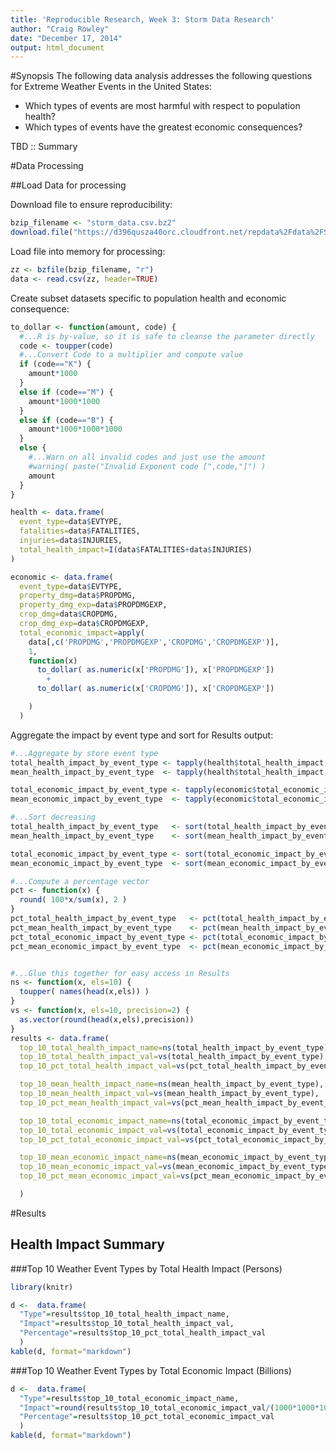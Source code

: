 ```yaml
---
title: 'Reproducible Research, Week 3: Storm Data Research'
author: "Craig Rowley"
date: "December 17, 2014"
output: html_document
---
```


#Synopsis
<!--
Immediately after the title, there should be a synopsis which describes and summarizes your analysis in at most 10 complete sentences.
-->
The following data analysis addresses the following questions for Extreme Weather Events in the United States:

- Which types of events are most harmful with respect to population health?
- Which types of events have the greatest economic consequences?

TBD :: Summary


#Data Processing 
<!--
which describes (in words and code) how the data were loaded into R and processed for analysis. In particular, your analysis must start from the raw CSV file containing the data. You cannot do any preprocessing outside the document. If preprocessing is time-consuming you may consider using the cache = TRUE option for certain code chunks.

Assignment

The basic goal of this assignment is to explore the NOAA Storm Database and answer some basic questions about severe weather events. You must use the database to answer the questions below and show the code for your entire analysis. Your analysis can consist of tables, figures, or other summaries. You may use any R package you want to support your analysis.
-->

##Load Data for processing

Download file to ensure reproducibility:
```r
bzip_filename <- "storm_data.csv.bz2"
download.file("https://d396qusza40orc.cloudfront.net/repdata%2Fdata%2FStormData.csv.bz2", bzip_filename, method="curl")

```

Load file into memory for processing:
```r
zz <- bzfile(bzip_filename, "r")
data <- read.csv(zz, header=TRUE)

```

Create subset datasets specific to population health and economic consequence:
```r
to_dollar <- function(amount, code) { 
  #...R is by-value, so it is safe to cleanse the parameter directly
  code <- toupper(code)
  #...Convert Code to a multiplier and compute value
  if (code=="K") {
    amount*1000
  } 
  else if (code=="M") {
    amount*1000*1000
  } 
  else if (code=="B") {
    amount*1000*1000*1000
  } 
  else {
    #...Warn on all invalid codes and just use the amount
    #warning( paste("Invalid Exponent code [",code,"]") )
    amount
  } 
}

health <- data.frame(
  event_type=data$EVTYPE, 
  fatalities=data$FATALITIES, 
  injuries=data$INJURIES, 
  total_health_impact=I(data$FATALITIES+data$INJURIES)
)

economic <- data.frame(
  event_type=data$EVTYPE, 
  property_dmg=data$PROPDMG,
  property_dmg_exp=data$PROPDMGEXP,
  crop_dmg=data$CROPDMG,
  crop_dmg_exp=data$CROPDMGEXP,
  total_economic_impact=apply( 
    data[,c('PROPDMG','PROPDMGEXP','CROPDMG','CROPDMGEXP')], 
    1, 
    function(x)
      to_dollar( as.numeric(x['PROPDMG']), x['PROPDMGEXP']) 
        +
      to_dollar( as.numeric(x['CROPDMG']), x['CROPDMGEXP']) 

    ) 
  )

```

Aggregate the impact by event type and sort for Results output:
```r
#...Aggregate by store event type
total_health_impact_by_event_type <- tapply(health$total_health_impact, health$event_type, sum,  na.rm=TRUE)
mean_health_impact_by_event_type  <- tapply(health$total_health_impact, health$event_type, mean, na.rm=TRUE)

total_economic_impact_by_event_type <- tapply(economic$total_economic_impact, economic$event_type, sum,  na.rm=TRUE)
mean_economic_impact_by_event_type  <- tapply(economic$total_economic_impact, economic$event_type, mean, na.rm=TRUE)

#...Sort decreasing
total_health_impact_by_event_type   <- sort(total_health_impact_by_event_type,   decreasing=TRUE, na.last=TRUE)
mean_health_impact_by_event_type    <- sort(mean_health_impact_by_event_type,    decreasing=TRUE, na.last=TRUE)

total_economic_impact_by_event_type <- sort(total_economic_impact_by_event_type, decreasing=TRUE, na.last=TRUE)
mean_economic_impact_by_event_type  <- sort(mean_economic_impact_by_event_type,  decreasing=TRUE, na.last=TRUE)

#...Compute a percentage vector
pct <- function(x) {
  round( 100*x/sum(x), 2 )
}
pct_total_health_impact_by_event_type   <- pct(total_health_impact_by_event_type)
pct_mean_health_impact_by_event_type    <- pct(mean_health_impact_by_event_type)
pct_total_economic_impact_by_event_type <- pct(total_economic_impact_by_event_type)
pct_mean_economic_impact_by_event_type  <- pct(mean_economic_impact_by_event_type)


#...Glue this together for easy access in Results
ns <- function(x, els=10) {
  toupper( names(head(x,els)) )
}
vs <- function(x, els=10, precision=2) {
  as.vector(round(head(x,els),precision))
}
results <- data.frame(
  top_10_total_health_impact_name=ns(total_health_impact_by_event_type),
  top_10_total_health_impact_val=vs(total_health_impact_by_event_type),
  top_10_pct_total_health_impact_val=vs(pct_total_health_impact_by_event_type),

  top_10_mean_health_impact_name=ns(mean_health_impact_by_event_type),
  top_10_mean_health_impact_val=vs(mean_health_impact_by_event_type),
  top_10_pct_mean_health_impact_val=vs(pct_mean_health_impact_by_event_type),

  top_10_total_economic_impact_name=ns(total_economic_impact_by_event_type),
  top_10_total_economic_impact_val=vs(total_economic_impact_by_event_type),
  top_10_pct_total_economic_impact_val=vs(pct_total_economic_impact_by_event_type),

  top_10_mean_economic_impact_name=ns(mean_economic_impact_by_event_type),
  top_10_mean_economic_impact_val=vs(mean_economic_impact_by_event_type),
  top_10_pct_mean_economic_impact_val=vs(pct_mean_economic_impact_by_event_type)

  )

```



#Results
<!--
in which your results are presented.

The analysis document must have at least one figure containing a plot.

Your analyis must have no more than three figures. Figures may have multiple plots in them (i.e. panel plots), but there cannot be more than three figures total.

You must show all your code for the work in your analysis document. This may make the document a bit verbose, but that is okay. In general, you should ensure that echo = TRUE for every code chunk (this is the default setting in knitr).
-->

## Health Impact Summary

###Top 10 Weather Event Types by Total Health Impact (Persons)
```r
library(knitr)

d <-  data.frame(
  "Type"=results$top_10_total_health_impact_name, 
  "Impact"=results$top_10_total_health_impact_val, 
  "Percentage"=results$top_10_pct_total_health_impact_val
  )
kable(d, format="markdown")

```

###Top 10 Weather Event Types by Total Economic Impact (Billions)
```r
d <-  data.frame(
  "Type"=results$top_10_total_economic_impact_name, 
  "Impact"=round(results$top_10_total_economic_impact_val/(1000*1000*1000),2), 
  "Percentage"=results$top_10_pct_total_economic_impact_val
  )
kable(d, format="markdown")

```
